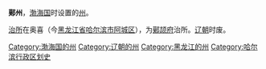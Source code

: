 '''鄚州'''，[[渤海国|渤海国]]时设置的[[州|州]]。

[[治所|治所]]在奥喜（今[[黑龙江省|黑龙江省]][[哈尔滨市|哈尔滨市]][[阿城区|阿城区]]），为[[鄚颉府|鄚颉府]]治所。[[辽朝|辽朝]]时废。

{{渤海国行政区划|nocat}}
{{黑龙江行政区划小作品}}
{{DEFAULTSORT:M}}
[[Category:渤海国的州|Category:渤海国的州]]
[[Category:辽朝的州|Category:辽朝的州]]
[[Category:黑龙江的州|Category:黑龙江的州]]
[[Category:哈尔滨行政区划史|Category:哈尔滨行政区划史]]